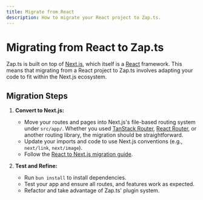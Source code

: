 ```yaml
---
title: Migrate from React
description: How to migrate your React project to Zap.ts.
---
```

# Migrating from React to Zap.ts

Zap.ts is built on top of [Next.js](https://nextjs.org/), which itself is a [React](https://www.react.dev/) framework. This means that migrating from a React project to Zap.ts involves adapting your code to fit within the Next.js ecosystem.

## Migration Steps

1. **Convert to Next.js:**
	- Move your routes and pages into Next.js's file-based routing system under `src/app/`. Whether you used [TanStack Router](https://tanstack.com/router), [React Router](https://reactrouter.com/), or another routing library, the migration should be straightforward.
	- Update your imports and code to use Next.js conventions (e.g., `next/link`, `next/image`).
	- Follow the [React to Next.js migration guide](https://nextjs.org/docs/app/guides/migrating/from-create-react-app).

2. **Test and Refine:**
	- Run `bun install` to install dependencies.
	- Test your app and ensure all routes, and features work as expected.
	- Refactor and take advantage of Zap.ts' plugin system.
